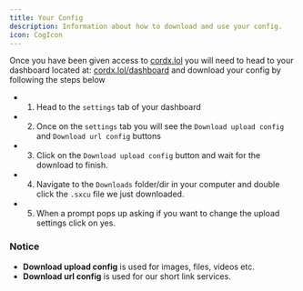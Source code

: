 ```yaml
---
title: Your Config
description: Information about how to download and use your config.
icon: CogIcon
---
```


Once you have been given access to [cordx.lol](https://cordx.lol) you will need to head to your dashboard
located at: [cordx.lol/dashboard](https://cordx.lol/dashboard) and download your config by following the
steps below

-   1. Head to the `settings` tab of your dashboard
-   2. Once on the `settings` tab you will see the `Download upload config` and `Download url config` buttons
-   3. Click on the `Download upload config` button and wait for the download to finish.
-   4. Navigate to the `Downloads` folder/dir in your computer and double click the `.sxcu` file we just downloaded.
-   5. When a prompt pops up asking if you want to change the upload settings click on yes.

### Notice

-   **Download upload config** is used for images, files, videos etc.
-   **Download url config** is used for our short link services.
